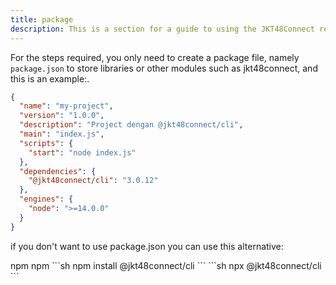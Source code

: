 ```yaml
---
title: package
description: This is a section for a guide to using the JKT48Connect rest api in the form of a package for nextjs/nodejs-based apps or projects.
---
```


For the steps required, you only need to create a package file, namely `package.json` to store libraries or other modules such as jkt48connect, and this is an example:.
```json:package.json showLineNumbers {1-15}
{
  "name": "my-project",
  "version": "1.0.0",
  "description": "Project dengan @jkt48connect/cli",
  "main": "index.js",
  "scripts": {
    "start": "node index.js"
  },
  "dependencies": {
    "@jkt48connect/cli": "3.0.12"
  },
  "engines": {
    "node": ">=14.0.0"
  }
}
```

if you don't want to use package.json you can use this alternative:

<Tabs defaultValue="npm" className="pt-5 pb-1">
  <TabsList>
    <TabsTrigger value="npm">npm</TabsTrigger>
    <TabsTrigger value="npx">npm</TabsTrigger>
  </TabsList>
  <TabsContent value="npm">
    ```sh
    npm install @jkt48connect/cli
    ```</TabsContent>
  <TabsContent value="npx">
    ```sh
    npx @jkt48connect/cli
    ```</TabsContent>
</Tabs>
